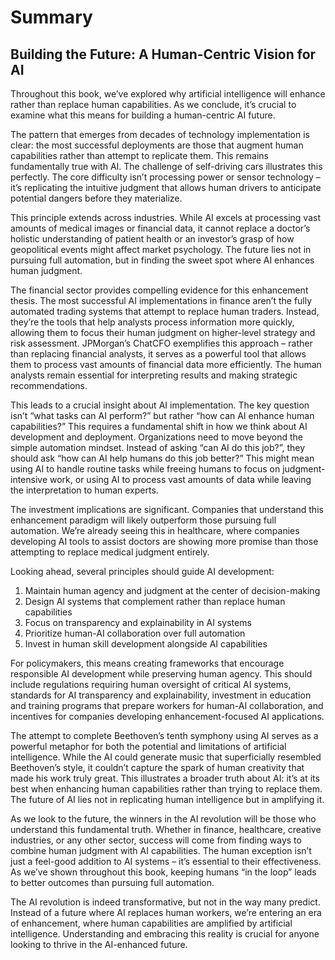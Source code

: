 # Summary {.unnumbered}

## Building the Future: A Human-Centric Vision for AI

Throughout this book, we've explored why artificial intelligence will enhance rather than replace human capabilities. As we conclude, it's crucial to examine what this means for building a human-centric AI future.

The pattern that emerges from decades of technology implementation is clear: the most successful deployments are those that augment human capabilities rather than attempt to replicate them. This remains fundamentally true with AI. The challenge of self-driving cars illustrates this perfectly. The core difficulty isn't processing power or sensor technology – it's replicating the intuitive judgment that allows human drivers to anticipate potential dangers before they materialize.

This principle extends across industries. While AI excels at processing vast amounts of medical images or financial data, it cannot replace a doctor's holistic understanding of patient health or an investor's grasp of how geopolitical events might affect market psychology. The future lies not in pursuing full automation, but in finding the sweet spot where AI enhances human judgment.

The financial sector provides compelling evidence for this enhancement thesis. The most successful AI implementations in finance aren't the fully automated trading systems that attempt to replace human traders. Instead, they're the tools that help analysts process information more quickly, allowing them to focus their human judgment on higher-level strategy and risk assessment. JPMorgan's ChatCFO exemplifies this approach – rather than replacing financial analysts, it serves as a powerful tool that allows them to process vast amounts of financial data more efficiently. The human analysts remain essential for interpreting results and making strategic recommendations.

This leads to a crucial insight about AI implementation. The key question isn't "what tasks can AI perform?" but rather "how can AI enhance human capabilities?" This requires a fundamental shift in how we think about AI development and deployment. Organizations need to move beyond the simple automation mindset. Instead of asking "can AI do this job?", they should ask "how can AI help humans do this job better?" This might mean using AI to handle routine tasks while freeing humans to focus on judgment-intensive work, or using AI to process vast amounts of data while leaving the interpretation to human experts.

The investment implications are significant. Companies that understand this enhancement paradigm will likely outperform those pursuing full automation. We're already seeing this in healthcare, where companies developing AI tools to assist doctors are showing more promise than those attempting to replace medical judgment entirely.

Looking ahead, several principles should guide AI development:

1. Maintain human agency and judgment at the center of decision-making
2. Design AI systems that complement rather than replace human capabilities
3. Focus on transparency and explainability in AI systems
4. Prioritize human-AI collaboration over full automation
5. Invest in human skill development alongside AI capabilities

For policymakers, this means creating frameworks that encourage responsible AI development while preserving human agency. This should include regulations requiring human oversight of critical AI systems, standards for AI transparency and explainability, investment in education and training programs that prepare workers for human-AI collaboration, and incentives for companies developing enhancement-focused AI applications.

The attempt to complete Beethoven's tenth symphony using AI serves as a powerful metaphor for both the potential and limitations of artificial intelligence. While the AI could generate music that superficially resembled Beethoven's style, it couldn't capture the spark of human creativity that made his work truly great. This illustrates a broader truth about AI: it's at its best when enhancing human capabilities rather than trying to replace them. The future of AI lies not in replicating human intelligence but in amplifying it.

As we look to the future, the winners in the AI revolution will be those who understand this fundamental truth. Whether in finance, healthcare, creative industries, or any other sector, success will come from finding ways to combine human judgment with AI capabilities. The human exception isn't just a feel-good addition to AI systems – it's essential to their effectiveness. As we've shown throughout this book, keeping humans "in the loop" leads to better outcomes than pursuing full automation.

The AI revolution is indeed transformative, but not in the way many predict. Instead of a future where AI replaces human workers, we're entering an era of enhancement, where human capabilities are amplified by artificial intelligence. Understanding and embracing this reality is crucial for anyone looking to thrive in the AI-enhanced future.

